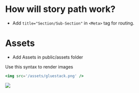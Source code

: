 
<Meta title='Getting Started/Installation' />

# How will story path work?

- Add `title="Section/Sub-Section"` in `<Meta>` tag for routing.

# Assets

- Add Assets in public/assets folder

Use this syntax to render images

```jsx
<img src='/assets/gluestack.png' />
```

<img src='/assets/gluestack.png' />
